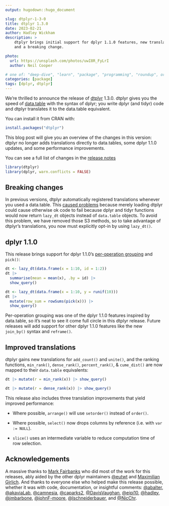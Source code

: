 ```yaml
---
output: hugodown::hugo_document

slug: dtplyr-1-3-0
title: dtplyr 1.3.0
date: 2023-02-21
author: Hadley Wickham
description: >
    dtplyr brings initial support for dplyr 1.1.0 features, new translations, 
    and a breaking change.

photo:
  url: https://unsplash.com/photos/uwI8R_FyLrI
  author: Neil Cooper

# one of: "deep-dive", "learn", "package", "programming", "roundup", or "other"
categories: [package] 
tags: [dplyr, dtplyr]
---
```


<!--
TODO:
* [x] Look over / edit the post's title in the yaml
* [x] Edit (or delete) the description; note this appears in the Twitter card
* [x] Pick category and tags (see existing with `hugodown::tidy_show_meta()`)
* [x] Find photo & update yaml metadata
* [x] Create `thumbnail-sq.jpg`; height and width should be equal
* [x] Create `thumbnail-wd.jpg`; width should be >5x height
* [x] `hugodown::use_tidy_thumbnails()`
* [x] Add intro sentence, e.g. the standard tagline for the package
* [ ] `usethis::use_tidy_thanks()`
-->

We're thrilled to announce the release of [dtplyr](https://dtplyr.tidyverse.org) 1.3.0. dtplyr gives you the speed of [data.table](http://r-datatable.com/) with the syntax of dplyr; you write dplyr (and tidyr) code and dtplyr translates it to the data.table equivalent.

You can install it from CRAN with:

```r
install.packages("dtplyr")
```

This blog post will give you an overview of the changes in this version: dtplyr no longer adds translations directly to data.tables, some dplyr 1.1.0 updates, and some performance improvements.

You can see a full list of changes in the [release notes](https://github.com/tidyverse/dtplyr/releases/tag/v1.3.0)

```r
library(dtplyr)
library(dplyr, warn.conflicts = FALSE)
```

## Breaking changes

In previous versions, dtplyr automatically registered translations whenever you used a data.table. This [caused problems](https://github.com/tidyverse/dtplyr/issues/312) because merely loading dtplyr could cause otherwise ok code to fail because dplyr and tidyr functions would now return `lazy_dt` objects instead of `data.table` objects. To avoid this problem, we have removed those S3 methods, so to take advantage of dtplyr's translations, you now must explicitly opt-in by using `lazy_dt()`.

## dplyr 1.1.0

This release brings support for dplyr 1.1.0's [per-operation grouping](https://www.tidyverse.org/blog/2023/02/dplyr-1-1-0-per-operation-grouping/) and `pick()`:

```r
dt <- lazy_dt(data.frame(x = 1:10, id = 1:2))
dt |> 
  summarise(mean = mean(x), .by = id) |> 
  show_query()

dt <- lazy_dt(data.frame(x = 1:10, y = runif(10)))
dt |> 
  mutate(row_sum = rowSums(pick(x))) |> 
  show_query()
```

Per-operation grouping was one of the dplyr 1.1.0 features inspired by data.table, so it's neat to see it come full circle in this dtplyr release. Future releases will add support for other dplyr 1.1.0 features like the new `join_by()` syntax and `reframe()`.

## Improved translations

dtplyr gains new translations for `add_count()` and `unite()`, and the ranking functions, `min_rank()`, `dense_rank()`, `percent_rank()`, & `cume_dist()` are now mapped to their `data.table` equivalents:

```r
dt |> mutate(r = min_rank(x)) |> show_query()

dt |> mutate(r = dense_rank(x)) |> show_query()
```

This release also includes three translation improvements that yield improved performance:

* Where possible, `arrange()` will use `setorder()` instead of `order()`.

* Where possible, `select()` now drops columns by reference
  (i.e. with `var := NULL`).

* `slice()` uses an intermediate variable to reduce computation time of row 
  selection.

## Acknowledgements

A massive thanks to [Mark Fairbanks](https://github.com/markfairbanks) who did most of the work for this releases, ably aided by the other dplyr maintainers [@eutwt](https://github.com/eutwt) and [Maximilian Girlich](https://github.com/mgirlich). And thanks to everyone else who helped make this release possible, whether it was with code, documentation, or insightful comments: [&#x0040;abalter](https://github.com/abalter), [&#x0040;akaviaLab](https://github.com/akaviaLab), [&#x0040;camnesia](https://github.com/camnesia), [&#x0040;caparks2](https://github.com/caparks2), [&#x0040;DavisVaughan](https://github.com/DavisVaughan), [&#x0040;eipi10](https://github.com/eipi10), [&#x0040;hadley](https://github.com/hadley), [&#x0040;jmbarbone](https://github.com/jmbarbone), [&#x0040;johnF-moore](https://github.com/johnF-moore), [&#x0040;lschneiderbauer](https://github.com/lschneiderbauer), and [&#x0040;NicChr](https://github.com/NicChr).
